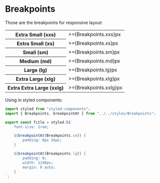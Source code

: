 
<Meta title="Styles/Breakpoints" />

# Breakpoints

Those are the breakpoints for responsive layout:

<table>
    <tr>
        <th>Extra Small (xxs)</th>
        <td>>={Breakpoints.xxs}px</td>
    </tr>
    <tr>
        <th>Extra Small (xs)</th>
        <td>>={Breakpoints.xs}px</td>
    </tr>
    <tr>
        <th>Small (sm)</th>
        <td>>={Breakpoints.sm}px</td>
    </tr>
    <tr>
        <th>Medium (md)</th>
        <td>>={Breakpoints.md}px</td>
    </tr>
    <tr>
        <th>Large (lg)</th>
        <td>>={Breakpoints.lg}px</td>
    </tr>
    <tr>
        <th>Extra Large (xlg)</th>
        <td>>={Breakpoints.xlg}px</td>
    </tr>
    <tr>
        <th>Extra Extra Large (xxlg)</th>
        <td>>={Breakpoints.xxlg}px</td>
    </tr>
</table>

Using in styled components:

```js
import styled from "styled-components";
import { Breakpoints, breakpointAt } from "../../styles/Breakpoints";

export const Title = styled.h1`
    font-size: 1rem;

    ${breakpointAt(Breakpoints.sm)} {
        padding: 0px 16px;
    }

    ${breakpointAt(Breakpoints.lg)} {
        padding: 0;
        width: 1140px;
        margin: 0 auto;
    }
`;
```
